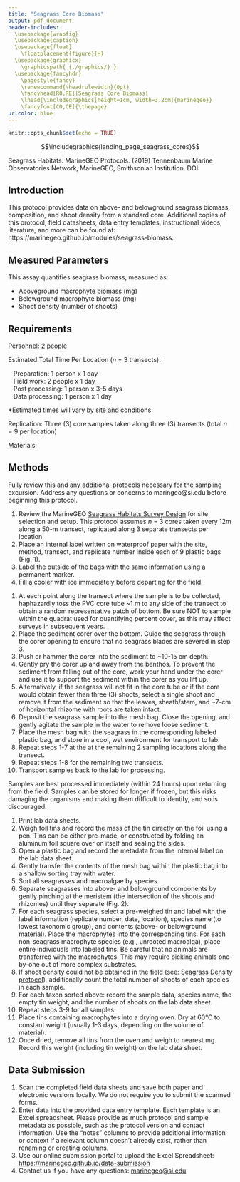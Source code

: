 ```yaml
---
title: "Seagrass Core Biomass"
output: pdf_document
header-includes:
  \usepackage{wrapfig}
  \usepackage{caption}
  \usepackage{float}
    \floatplacement{figure}{H}
  \usepackage{graphicx}
    \graphicspath{ {./graphics/} }
  \usepackage{fancyhdr}
    \pagestyle{fancy}
    \renewcommand{\headrulewidth}{0pt}
    \fancyhead[RO,RE]{Seagrass Core Biomass}
    \lhead{\includegraphics[height=1cm, width=3.2cm]{marinegeo}}
    \fancyfoot[CO,CE]{\thepage}
urlcolor: blue
---
```


```r
knitr::opts_chunk$set(echo = TRUE)
```

\noindent\rule{\textwidth}{0.4pt}

$$\includegraphics{landing_page_seagrass_cores}$$

\underline{How to cite this work:} Seagrass Habitats: MarineGEO Protocols. (2019) Tennenbaum Marine Observatories Network, MarineGEO, Smithsonian Institution. DOI:

\vspace*{\fill}
\begin{center}
\includegraphics[height=1.5cm, width=4.8cm]{smithsonian}\\
marinegeo@si.edu
\end{center}

\thispagestyle{empty}
\clearpage
\pagenumbering{arabic}

\noindent\rule{\textwidth}{0.4pt}

## Introduction

This protocol provides data on above- and belowground seagrass biomass, composition, and shoot density from a standard core. Additional copies of this protocol, field datasheets, data entry templates, instructional videos, literature, and more can be found at: https://marinegeo.github.io/modules/seagrass-biomass.

\noindent\rule{\textwidth}{0.4pt}

## Measured Parameters

This assay quantifies seagrass biomass, measured as:

* Aboveground macrophyte biomass (mg)
* Belowground macrophyte biomass (mg)
* Shoot density (number of shoots)

\noindent\rule{\textwidth}{0.4pt}

## Requirements

Personnel: 2 people  

Estimated Total Time Per Location (*n* = 3 transects):  

|    Preparation: 1 person x 1 day
|    Field work: 2 people x 1 day
|    Post processing: 1 person x 3-5 days
|    Data processing: 1 person x 1 day

*Estimated times will vary by site and conditions

Replication: Three (3) core samples taken along three (3) transects (total *n* = 9 per location)

Materials:

\underline{Survey Design:}
\renewcommand{\labelitemi}{$\square$}
\setlength{\parskip}{0.1em}
\begin{itemize}
  \item 1 50-m metric transect tape
  \item Hand-held GPS unit
  \item 2 PVC marker poles (diameter and length as needed)
\end{itemize}
\vspace{\baselineskip}

\underline{Fieldwork:}
\renewcommand{\labelitemi}{$\square$}
\setlength{\parskip}{0.1em}
\begin{itemize}
  \item 9 draw-string mesh bags (roughly 1 mm mesh size, approximately 25cm x 35cm or sized as needed) \href{https://www.aliexpress.com/item/32625056457.html}{(example)}
  \item 9 plastic bags (large enough to hold mesh bags) \href{https://ziploc.com/en/Products/Bags/Storage/Storage-Bags-Gallon-Large}{(example)}
  \item Sediment corer (round; 15cm diameter-by-20cm length)
  \item Large (2-lb) hammer or mallet (optional, recommended if diving)
  \item 1 cooler with ice (optional)
\end{itemize}
\vspace{\baselineskip}

\underline{Post-Processing:}
\renewcommand{\labelitemi}{$\square$}
\setlength{\parskip}{0.1em}
\begin{itemize}
  \item 20+ pre-weighed foil tins \href{https://www.thomassci.com/Laboratory-Supplies/Weighing-Dishes/_/Aluminum-Weighing-Boats?=&q=Weigh+Boat}{(example)}
  \item Sorting tray
  \item Pen/pencil
  \item Permanent marker
  \item Ruler (mm)
  \item Drying oven
\end{itemize}

\noindent\rule{\textwidth}{0.4pt}

## Methods

Fully review this and any additional protocols necessary for the sampling excursion. Address any questions or concerns to maringeo@si.edu before beginning this protocol.
\vspace{\baselineskip}

\begin{wrapfigure}{r}{0.3\textwidth}
  \begin{center}
    \includegraphics[width=0.3\textwidth]{label_example}
  \end{center}
  \setlength{\belowcaptionskip}{-20pt}
  \caption{Example label with site (Carrie Bow), method (biomass), transect (1), and replicate (40 m).}
\end{wrapfigure}

\underline{Preparation:}

1.	Review the MarineGEO [Seagrass Habitats Survey Design](https://marinegeo.github.io/seagrass) for site selection and setup. This protocol assumes *n* = 3 cores taken every 12m along a 50-m transect, replicated along 3 separate transects per location.
2.	Place an internal label written on waterproof paper with the site, method, transect, and replicate number inside each of 9 plastic bags (Fig. 1).
3.	Label the outside of the bags with the same information using a permanent marker.
4.	Fill a cooler with ice immediately before departing for the field.
\vspace{\baselineskip}

\underline{Fieldwork:}

1.	At each  point along the transect where the sample is to be collected, haphazardly toss the PVC core tube ~1 m to any side of the transect to obtain a random representative patch of bottom. Be sure NOT to sample within the quadrat used for quantifying percent cover, as this may affect surveys in subsequent years.
2.	Place the sediment corer over the bottom. Guide the seagrass through the corer opening to ensure that no seagrass blades are severed in step 3.
3.	Push or hammer the corer into the sediment to ~10-15 cm depth.
4.	Gently pry the corer up and away from the benthos. To prevent the sediment from falling out of the core, work your hand under the corer and use it to support the sediment within the corer as you lift up.
5.	Alternatively, if the seagrass will not fit in the core tube or if the core would obtain fewer than three (3) shoots, select a single shoot and remove it from the sediment so that the leaves, sheath/stem, and ~7-cm of horizontal rhizome with roots are taken intact.
6.	Deposit the seagrass sample into the mesh bag. Close the opening, and gently agitate the sample in the water to remove loose sediment.
7.	Place the mesh bag with the seagrass in the corresponding labeled plastic bag, and store in a cool, wet environment for transport to lab.
8.	Repeat steps 1-7 at the at the remaining 2 sampling locations along the transect.
9.	Repeat steps 1-8 for the remaining two transects.
10.	Transport samples back to the lab for processing.
\vspace{\baselineskip}

\newpage

\underline{Post-Processing:}

Samples are best processed immediately (within 24 hours) upon returning from the field. Samples can be stored for longer if frozen, but this risks damaging the organisms and making them difficult to identify, and so is discouraged.
\vspace{\baselineskip}

\begin{figure}[h]
  \begin{center}
  \includegraphics[width=0.48\textwidth]{seagrass_morphology}
  \end{center}
  \captionsetup{width=.8\textwidth}
  \caption{Morphology of seagrasses (\emph{Cymodocea serulata} pictured). From: Short, F. T., \& Coles, R. G. (Eds.). (2001). Global seagrass research methods (Vol. 33). Elsevier.}
\end{figure}

1.	Print lab data sheets.
2.	Weigh foil tins and record the mass of the tin directly on the foil using a pen. Tins can be either pre-made, or constructed by folding an aluminum foil square over on itself and sealing the sides.
3.	Open a plastic bag and record the metadata from the internal label on the lab data sheet.
4.	Gently transfer the contents of the mesh bag within the plastic bag into a shallow sorting tray with water.
5.	Sort all seagrasses and macroalgae by species.
6.	Separate seagrasses into above- and belowground components by gently pinching at the meristem (the intersection of the shoots and rhizomes) until they separate (Fig. 2).
7.	For each seagrass species, select a pre-weighed tin and label with the label information (replicate number, date, location), species name (to lowest taxonomic group), and contents (above- or belowground material). Place the macrophytes into the corresponding tins. For each non-seagrass macrophyte species (e.g., unrooted macroalga), place entire individuals into labeled tins. Be careful that no animals are transferred with the macrophytes. This may require picking animals one-by-one out of more complex substrates.
8.	If shoot density could not be obtained in the field (see: [Seagrass Density protocol](https://marinegeo.github.io/modules/seagrass-density)), additionally count the total number of shoots of each species in each sample.
9.	For each taxon sorted above: record the sample data, species name, the empty tin weight, and the number of shoots on the lab data sheet.
10.	Repeat steps 3-9 for all samples.
11.	Place tins containing macrophytes into a drying oven. Dry at 60°C to constant weight (usually 1-3 days, depending on the volume of material).
12.	Once dried, remove all tins from the oven and weigh to nearest mg. Record this weight (including tin weight) on the lab data sheet.

\noindent\rule{\textwidth}{0.4pt}

## Data Submission

1. Scan the completed field data sheets and save both paper and electronic versions locally. We do not require you to submit the scanned forms.
2. Enter data into the provided data entry template. Each template is an Excel spreadsheet. Please provide as much protocol and sample metadata as possible, such as the protocol version and contact information. Use the “notes” columns to provide additional information or context if a relevant column doesn’t already exist, rather than renaming or creating columns.
3. Use our online submission portal to upload the Excel Spreadsheet: [https://marinegeo.github.io/data-submission](https://marinegeo.github.io/data-submission)
4. Contact us if you have any questions: [marinegeo@si.edu](mailto:marinegeo@si.edu)
